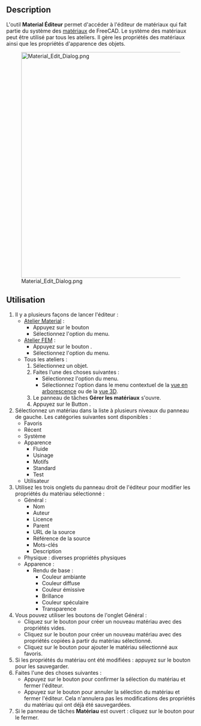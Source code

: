 <languages/>

{{Docnav/fr
|
|
|[[Material_Workbench/fr|Atelier Material]]
|IconL=
|IconR=
|IconC=Workbench_Material.svg
}}

<div class="mw-translate-fuzzy">
{{GuiCommand/fr
|Name=Materials Edit
|Name=Material Éditeur
|MenuLocation=Matériaux → Modifier...<br>Modèle → Matériaux → Éditeur de matériaux
|Workbenches=[[Material_Workbench/fr|Material]], [[FEM_Workbench/fr|FEM]]
|Version=1.0
|SeeAlso=[[FEM_MaterialEditor/fr|FEM Éditeur de matériaux]]
}}
</div>

==Description==

<div class="mw-translate-fuzzy">
L'outil '''Material Éditeur''' permet d'accéder à l'éditeur de matériaux qui fait partie du système des [[Material/fr|matériaux]] de FreeCAD. Le système des matériaux peut être utilisé par tous les ateliers. Il gère les propriétés des matériaux ainsi que les propriétés d'apparence des objets.
</div>

[[Image:Material_Edit_Dialog.png|600px]]

<span id="Usage"></span>
==Utilisation==

<div class="mw-translate-fuzzy">
# Il y a plusieurs façons de lancer l'éditeur :
#* [[Material_Workbench/fr|Atelier Material]] :
#** Appuyez sur le bouton {{Button|[[Image:Material_Edit.svg|16px]] [[Material_Edit/fr|Modifier]]}}
#** Sélectionnez l'option {{MenuCommand|Matériaux → [[Image:Material_Edit.svg|16px]] Modifier...}} du menu.
#* [[FEM_Workbench/fr|Atelier FEM]] :
#** Appuyez sur le bouton {{Button|[[Image:FEM_MaterialEditor.svg|16px]] [[FEM_MaterialEditor/fr|Éditeur de matériaux]]}}.
#** Sélectionnez l'option {{MenuCommand|Modèle → Matériaux → [[Image:FEM_MaterialEditor.svg|16px]] Éditeur de matériaux}} du menu.
#* Tous les ateliers :
#*# Sélectionnez un objet.
#*# Faites l'une des choses suivantes :
#*#* Sélectionnez l'option {{MenuCommand|Affichage → [[Image:Material_Edit.svg|16px]] Matériau...}} du menu.
#*#* Sélectionnez l'option {{MenuCommand|[[Image:Material_Edit.svg|16px]] Matériau...}} dans le menu contextuel de la [[Tree_view/fr|vue en arborescence]] ou de la [[3D_view/fr|vue 3D]].
#*# Le panneau de tâches '''Gérer les matériaux''' s'ouvre.
#*# Appuyez sur le Button {{Button|Lancer l'éditeur}}.
# Sélectionnez un matériau dans la liste à plusieurs niveaux du panneau de gauche. Les catégories suivantes sont disponibles :
#* Favoris
#* Récent
#* Système
#* Apparence
#** Fluide
#** Usinage
#** Motifs
#** Standard
#** Test
#* Utilisateur
# Utilisez les trois onglets du panneau droit de l'éditeur pour modifier les propriétés du matériau sélectionné :
#* Général :
#** Nom
#** Auteur
#** Licence
#** Parent
#** URL de la source
#** Référence de la source
#** Mots-clés
#** Description
#* Physique : diverses propriétés physiques
#* Apparence :
#**Rendu de base :
#*** Couleur ambiante
#*** Couleur diffuse
#*** Couleur émissive
#*** Brillance
#*** Couleur spéculaire
#*** Transparence
# Vous pouvez utiliser les boutons de l'onglet Général :
#* Cliquez sur le bouton {{Button|Nouveau}} pour créer un nouveau matériau avec des propriétés vides.
#* Cliquez sur le bouton {{Button|Hériter}} pour créer un nouveau matériau avec des propriétés copiées à partir du matériau sélectionné.
#* Cliquez sur le bouton {{Button|*}} pour ajouter le matériau sélectionné aux favoris.
# Si les propriétés du matériau ont été modifiées : appuyez sur le bouton {{Button|Enregistrer}} pour les sauvegarder.
# Faites l'une des choses suivantes :
#* Appuyez sur le bouton {{Button|OK}} pour confirmer la sélection du matériau et fermer l'éditeur.
#* Appuyez sur le bouton {{Button|Annuler}} pour annuler la sélection du matériau et fermer l'éditeur. Cela n'annulera pas les modifications des propriétés du matériau qui ont déjà été sauvegardées.
# Si le panneau de tâches '''Matériau''' est ouvert : cliquez sur le bouton {{Button|Fermer}} pour le fermer.
</div>


{{Docnav/fr
|
|
|[[Material_Workbench/fr|Atelier Material]]
|IconL=
|IconR=
|IconC=Workbench_Material.svg
}}

{{Userdocnavi}}